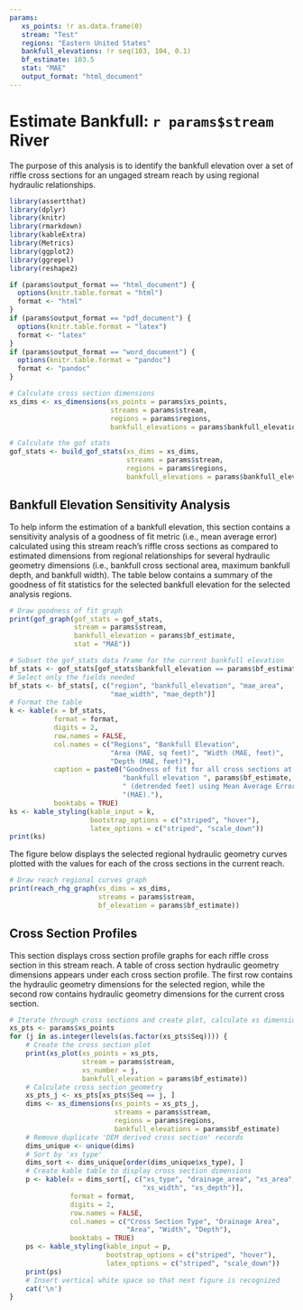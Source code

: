 ```yaml
---
params:
   xs_points: !r as.data.frame(0)
   stream: "Test"
   regions: "Eastern United States"
   bankfull_elevations: !r seq(103, 104, 0.1)
   bf_estimate: 103.5
   stat: "MAE"
   output_format: "html_document"
---
```


# Estimate Bankfull: `r params$stream` River
The purpose of this analysis is to identify the bankfull elevation over a set of riffle cross sections for an ungaged stream reach by using regional hydraulic relationships.

```r
library(assertthat)
library(dplyr)
library(knitr)
library(rmarkdown)
library(kableExtra)
library(Metrics)
library(ggplot2)
library(ggrepel)
library(reshape2)
```

```r
if (params$output_format == "html_document") {
  options(knitr.table.format = "html")
  format <- "html"
}
if (params$output_format == "pdf_document") {
  options(knitr.table.format = "latex")
  format <- "latex"
}
if (params$output_format == "word_document") {
  options(knitr.table.format = "pandoc")
  format <- "pandoc"
}
```

```r
# Calculate cross section dimensions
xs_dims <- xs_dimensions(xs_points = params$xs_points,
                         streams = params$stream,
                         regions = params$regions,
                         bankfull_elevations = params$bankfull_elevations)

# Calculate the gof stats
gof_stats <- build_gof_stats(xs_dims = xs_dims,
                             streams = params$stream,
                             regions = params$regions,
                             bankfull_elevations = params$bankfull_elevations)

```

## Bankfull Elevation Sensitivity Analysis
To help inform the estimation of a bankfull elevation, this section contains a sensitivity analysis of a goodness of fit metric (i.e., mean average error) calculated using this stream reach's riffle cross sections as compared to estimated dimensions from regional relationships for several hydraulic geometry dimensions (i.e., bankfull cross sectional area, maximum bankfull depth, and bankfull width). The table below contains a summary of the goodness of fit statistics for the selected bankfull elevation for the selected analysis regions.

```r
# Draw goodness of fit graph
print(gof_graph(gof_stats = gof_stats,
                stream = params$stream,
                bankfull_elevation = params$bf_estimate,
                stat = "MAE"))
```

```r
# Subset the gof_stats data frame for the current bankfull elevation
bf_stats <- gof_stats[gof_stats$bankfull_elevation == params$bf_estimate, ]
# Select only the fields needed
bf_stats <- bf_stats[, c("region", "bankfull_elevation", "mae_area",
                         "mae_width", "mae_depth")]
# Format the table
k <- kable(x = bf_stats,
           format = format,
           digits = 2,
           row.names = FALSE,
           col.names = c("Regions", "Bankfull Elevation",
                         "Area (MAE, sq feet)", "Width (MAE, feet)",
                         "Depth (MAE, feet)"),
           caption = paste0("Goodness of fit for all cross sections at ",
                            "bankfull elevation ", params$bf_estimate,
                            " (detrended feet) using Mean Average Error ",
                            "(MAE)."),
           booktabs = TRUE)
ks <- kable_styling(kable_input = k,
                    bootstrap_options = c("striped", "hover"),
                    latex_options = c("striped", "scale_down"))
print(ks)
```

The figure below displays the selected regional hydraulic geometry curves plotted with the values for each of the cross sections in the current reach.

```r
# Draw reach regional curves graph
print(reach_rhg_graph(xs_dims = xs_dims,
                      streams = params$stream,
                      bf_elevation = params$bf_estimate))
```

## Cross Section Profiles
This section displays cross section profile graphs for each riffle cross section in this stream reach. A table of cross section hydraulic geometry dimensions appears under each cross section profile. The first row contains the hydraulic geometry dimensions for the selected region, while the second row contains hydraulic geometry dimensions for the current cross section.

```r
# Iterate through cross sections and create plot, calculate xs dimensions, and print RHG table
xs_pts <- params$xs_points
for (j in as.integer(levels(as.factor(xs_pts$Seq)))) {
    # Create the cross section plot
    print(xs_plot(xs_points = xs_pts,
                  stream = params$stream,
                  xs_number = j,
                  bankfull_elevation = params$bf_estimate))
    # Calculate cross section geometry
    xs_pts_j <- xs_pts[xs_pts$Seq == j, ]
    dims <- xs_dimensions(xs_points = xs_pts_j,
                          streams = params$stream,
                          regions = params$regions,
                          bankfull_elevations = params$bf_estimate)
    # Remove duplicate 'DEM derived cross section' records
    dims_unique <- unique(dims)
    # Sort by 'xs_type'
    dims_sort <- dims_unique[order(dims_unique$xs_type), ]
    # Create kable table to display cross section dimensions
    p <- kable(x = dims_sort[, c("xs_type", "drainage_area", "xs_area",
                                 "xs_width", "xs_depth")],
               format = format,
               digits = 2,
               row.names = FALSE,
               col.names = c("Cross Section Type", "Drainage Area",
                             "Area", "Width", "Depth"),
               booktabs = TRUE)
    ps <- kable_styling(kable_input = p,
                        bootstrap_options = c("striped", "hover"),
                        latex_options = c("striped", "scale_down"))
    print(ps)
    # Insert vertical white space so that next figure is recognized
    cat('\n')
}
```
